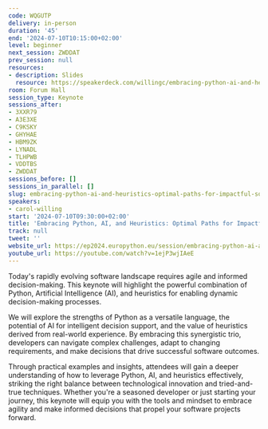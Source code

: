```yaml
---
code: WQGUTP
delivery: in-person
duration: '45'
end: '2024-07-10T10:15:00+02:00'
level: beginner
next_session: ZWDDAT
prev_session: null
resources:
- description: Slides
  resource: https://speakerdeck.com/willingc/embracing-python-ai-and-heuristics-optimal-paths-for-impactful-software
room: Forum Hall
session_type: Keynote
sessions_after:
- 3XXR79
- A3E3XE
- C9KSKY
- GHYHAE
- HBM9ZK
- LYNADL
- TLHPWB
- VDDTBS
- ZWDDAT
sessions_before: []
sessions_in_parallel: []
slug: embracing-python-ai-and-heuristics-optimal-paths-for-impactful-software
speakers:
- carol-willing
start: '2024-07-10T09:30:00+02:00'
title: 'Embracing Python, AI, and Heuristics: Optimal Paths for Impactful Software'
track: null
tweet: ''
website_url: https://ep2024.europython.eu/session/embracing-python-ai-and-heuristics-optimal-paths-for-impactful-software
youtube_url: https://youtube.com/watch?v=1ejP3wjIAeE
---
```


Today's rapidly evolving software landscape requires agile and informed decision-making. This keynote will highlight the powerful combination of Python, Artificial Intelligence (AI), and heuristics for enabling dynamic decision-making processes.

We will explore the strengths of Python as a versatile language, the potential of AI for intelligent decision support, and the value of heuristics derived from real-world experience. By embracing this synergistic trio, developers can navigate complex challenges, adapt to changing requirements, and make decisions that drive successful software outcomes.

Through practical examples and insights, attendees will gain a deeper understanding of how to leverage Python, AI, and heuristics effectively, striking the right balance between technological innovation and tried-and-true techniques. Whether you're a seasoned developer or just starting your journey, this keynote will equip you with the tools and mindset to embrace agility and make informed decisions that propel your software projects forward.
